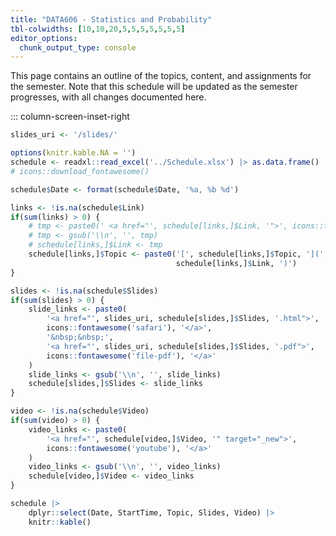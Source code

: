 ```yaml
---
title: "DATA606 - Statistics and Probability"
tbl-colwidths: [10,10,20,5,5,5,5,5,5,5]
editor_options: 
  chunk_output_type: console
---
```


This page contains an outline of the topics, content, and assignments for the semester.
Note that this schedule will be updated as the semester progresses, with all changes documented here.


::: column-screen-inset-right

```r
slides_uri <- '/slides/'

options(knitr.kable.NA = '')
schedule <- readxl::read_excel('../Schedule.xlsx') |> as.data.frame()
# icons::download_fontawesome()

schedule$Date <- format(schedule$Date, '%a, %b %d')

links <- !is.na(schedule$Link)
if(sum(links) > 0) {
	# tmp <- paste0(' <a href="', schedule[links,]$Link, '">', icons::fontawesome('readme'), '</a>')
	# tmp <- gsub('\\n', '', tmp)
	# schedule[links,]$Link <- tmp
	schedule[links,]$Topic <- paste0('[', schedule[links,]$Topic, '](',
									 schedule[links,]$Link, ')')
}

slides <- !is.na(schedule$Slides)
if(sum(slides) > 0) {
	slide_links <- paste0(
		'<a href="', slides_uri, schedule[slides,]$Slides, '.html">', 
		icons::fontawesome('safari'), '</a>',
		'&nbsp;&nbsp;',
		'<a href="', slides_uri, schedule[slides,]$Slides, '.pdf">', 
		icons::fontawesome('file-pdf'), '</a>'
	)
	slide_links <- gsub('\\n', '', slide_links)
	schedule[slides,]$Slides <- slide_links
}

video <- !is.na(schedule$Video)
if(sum(video) > 0) {
	video_links <- paste0(
		'<a href="', schedule[video,]$Video, '" target="_new">',
		icons::fontawesome('youtube'), '</a>'
	)
	video_links <- gsub('\\n', '', video_links)
	schedule[video,]$Video <- video_links
}

schedule |>
	dplyr::select(Date, StartTime, Topic, Slides, Video) |>
	knitr::kable()
```



